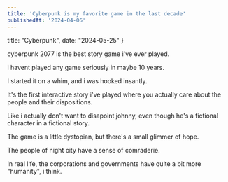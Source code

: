 ```yaml
---
title: 'Cyberpunk is my favorite game in the last decade'
publishedAt: '2024-04-06'
---
```


  title: "Cyberpunk",
  date: "2024-05-25"
}


cyberpunk 2077 is the best story game i've ever played.

i havent played any game seriously in maybe 10 years.

I started it on a whim, and i was hooked insantly.

It's the first interactive story i've played where you actually care about the people and their dispositions.

Like i actually don't want to disapoint johnny, even though he's a fictional character in a fictional story.

The game is a little dystopian, but there's a small glimmer of hope.

The people of night city have a sense of comraderie. 

In real life, the corporations and governments have quite a bit more "humanity", i think.